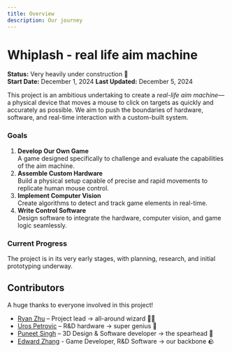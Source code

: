 ```yaml
---
title: Overview
description: Our journey
---
```

# Whiplash - real life aim machine

**Status:** Very heavily under construction 🚧  
**Start Date:** December 1, 2024
**Last Updated:** December 5, 2024

This project is an ambitious undertaking to create a _real-life aim machine_—a physical device that moves a mouse to click on targets as quickly and accurately as possible. We aim to push the boundaries of hardware, software, and real-time interaction with a custom-built system.

### **Goals**

1. **Develop Our Own Game**  
   A game designed specifically to challenge and evaluate the capabilities of the aim machine.
2. **Assemble Custom Hardware**  
   Build a physical setup capable of precise and rapid movements to replicate human mouse control.
3. **Implement Computer Vision**  
   Create algorithms to detect and track game elements in real-time.
4. **Write Control Software**  
   Design software to integrate the hardware, computer vision, and game logic seamlessly.

### **Current Progress**

The project is in its very early stages, with planning, research, and initial prototyping underway.

## **Contributors**

A huge thanks to everyone involved in this project!

- [Ryan Zhu](https://github.com/Juno9170) – Project lead &rarr; all-around wizard 🧙‍♂️
- [Uros Petrovic](https://github.com/Crooder1) – R&D hardware &rarr; super genius 🧠
- [Puneet Singh](https://github.com/punz1738) – 3D Design & Software developer &rarr; the spearhead 💪
- [Edward Zhang](https://github.com/edwardzhang00) - Game Developer, R&D Software &rarr; our backbone 🪨

